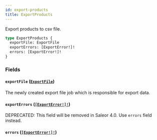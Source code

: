 ```yaml
---
id: export-products
title: ExportProducts
---
```


Export products to csv file.

```graphql
type ExportProducts {
  exportFile: ExportFile
  exportErrors: [ExportError!]!
  errors: [ExportError!]!
}
```

### Fields

#### `exportFile` ([`ExportFile`](../../../developer/api-reference/objects/export-file))

The newly created export file job which is responsible for export data.

#### `exportErrors` ([`[ExportError!]!`](../../../developer/api-reference/objects/export-error))

<span class="badge badge--warning">DEPRECATED: This field will be removed in Saleor 4.0. Use `errors` field instead.</span>

#### `errors` ([`[ExportError!]!`](../../../developer/api-reference/objects/export-error))
